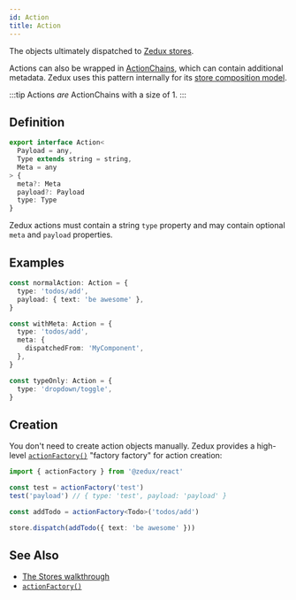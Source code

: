 ```yaml
---
id: Action
title: Action
---
```


The objects ultimately dispatched to [Zedux stores](../classes/Store).

Actions can also be wrapped in [ActionChains](ActionChain), which can contain additional metadata. Zedux uses this pattern internally for its [store composition model](../../advanced/store-composition).

:::tip
Actions _are_ ActionChains with a size of 1.
:::

## Definition

```ts
export interface Action<
  Payload = any,
  Type extends string = string,
  Meta = any
> {
  meta?: Meta
  payload?: Payload
  type: Type
}
```

Zedux actions must contain a string `type` property and may contain optional `meta` and `payload` properties.

## Examples

```ts
const normalAction: Action = {
  type: 'todos/add',
  payload: { text: 'be awesome' },
}

const withMeta: Action = {
  type: 'todos/add',
  meta: {
    dispatchedFrom: 'MyComponent',
  },
}

const typeOnly: Action = {
  type: 'dropdown/toggle',
}
```

## Creation

You don't need to create action objects manually. Zedux provides a high-level [`actionFactory()`](../factories/actionFactory) "factory factory" for action creation:

```ts
import { actionFactory } from '@zedux/react'

const test = actionFactory('test')
test('payload') // { type: 'test', payload: 'payload' }

const addTodo = actionFactory<Todo>('todos/add')

store.dispatch(addTodo({ text: 'be awesome' }))
```

## See Also

- [The Stores walkthrough](../../walkthrough/stores)
- [`actionFactory()`](../factories/actionFactory)
